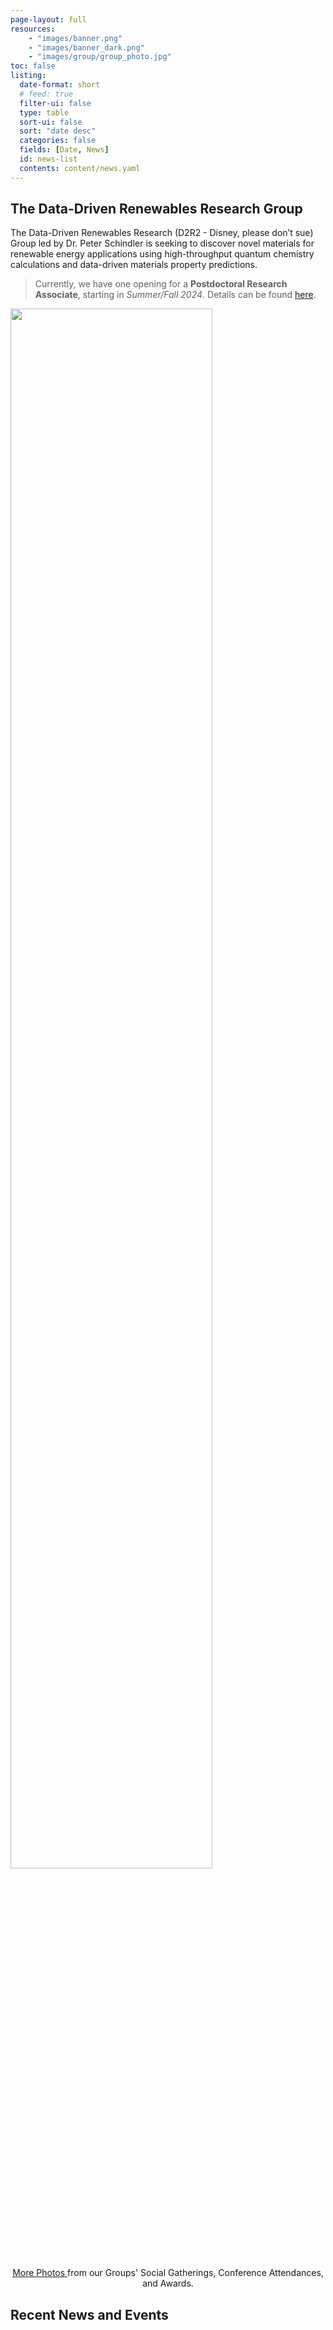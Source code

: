```yaml
---
page-layout: full
resources:
    - "images/banner.png"
    - "images/banner_dark.png"
    - "images/group/group_photo.jpg"
toc: false
listing:
  date-format: short
  # feed: true
  filter-ui: false
  type: table
  sort-ui: false
  sort: "date desc"
  categories: false
  fields: [Date, News]
  id: news-list
  contents: content/news.yaml
---
```


::: {.img-toggle}

:::

## The Data-Driven Renewables Research Group

The Data-Driven Renewables Research (D2R2 - Disney, please don't sue) Group led by Dr. Peter Schindler is seeking to
discover novel materials for renewable energy applications using high-throughput quantum chemistry calculations
and data-driven materials property predictions.

> Currently, we have one opening for a **Postdoctoral Research Associate**, starting in *Summer/Fall 2024*.
> Details can be found [here](/content/join.html).

![](../images/group/group_photo.jpg){width=80% fig-align="center"}

```{=html}
<center>
<a class="btn btn-outline-primary btn-sm", href="/content/fun.html" rel="noopener noreferrer">
  More Photos
</a> from our Groups' Social Gatherings, Conference Attendances, and Awards.
</center>
```

## Recent News and Events

::: {#news-list}
:::
